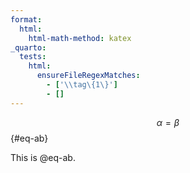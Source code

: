 ```yaml
---
format:
  html:
    html-math-method: katex
_quarto:
  tests:
    html:
      ensureFileRegexMatches:
        - ['\\tag\{1\}'] 
        - []
---
```


$$
\alpha = \beta
$$ {#eq-ab}

This is @eq-ab.
